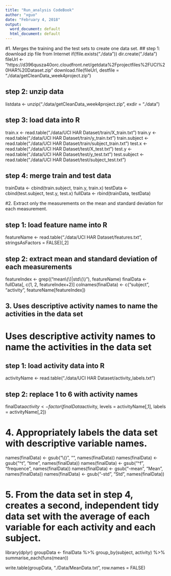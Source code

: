```yaml
---
title: "Run_analysis CodeBook"
author: "xguo"
date: "February 4, 2018"
output:
  word_document: default
  html_document: default
---
```

#1. Merges the training and the test sets to create one data set.
## step 1: download zip file from Internet
if(!file.exists("./data")) dir.create("./data")
fileUrl <- "https://d396qusza40orc.cloudfront.net/getdata%2Fprojectfiles%2FUCI%20HAR%20Dataset.zip"
download.file(fileUrl, destfile = "./data/getCleanData_week4project.zip")

## step 2: unzip data
listdata <- unzip("./data/getCleanData_week4project.zip", exdir = "./data")

## step 3: load data into R
train.x <- read.table("./data/UCI HAR Dataset/train/X_train.txt")
train.y <- read.table("./data/UCI HAR Dataset/train/y_train.txt")
train.subject <- read.table("./data/UCI HAR Dataset/train/subject_train.txt")
test.x <- read.table("./data/UCI HAR Dataset/test/X_test.txt")
test.y <- read.table("./data/UCI HAR Dataset/test/y_test.txt")
test.subject <- read.table("./data/UCI HAR Dataset/test/subject_test.txt")

## step 4: merge train and test data
trainData <- cbind(train.subject, train.y, train.x)
testData <- cbind(test.subject, test.y, test.x)
fullData <- rbind(trainData, testData)

################################
#2. Extract only the measurements on the mean and standard deviation for each measurement. 

## step 1: load feature name into R
featureName <- read.table("./data/UCI HAR Dataset/features.txt", stringsAsFactors = FALSE)[,2]

## step 2:  extract mean and standard deviation of each measurements
featureIndex <- grep(("mean\\(\\)|std\\(\\)"), featureName)
finalData <- fullData[, c(1, 2, featureIndex+2)]
colnames(finalData) <- c("subject", "activity", featureName[featureIndex])

## 3. Uses descriptive activity names to name the activities in the data set

# Uses descriptive activity names to name the activities in the data set

## step 1: load activity data into R
activityName <- read.table("./data/UCI HAR Dataset/activity_labels.txt")

## step 2: replace 1 to 6 with activity names
finalData$activity <- factor(finalData$activity, levels = activityName[,1], labels = activityName[,2])


# 4. Appropriately labels the data set with descriptive variable names.

names(finalData) <- gsub("\\()", "", names(finalData))
names(finalData) <- gsub("^t", "time", names(finalData))
names(finalData) <- gsub("^f", "frequence", names(finalData))
names(finalData) <- gsub("-mean", "Mean", names(finalData))
names(finalData) <- gsub("-std", "Std", names(finalData))


# 5. From the data set in step 4, creates a second, independent tidy data set with the average of each variable for each activity and each subject.
library(dplyr)
groupData <- finalData %>%
  group_by(subject, activity) %>%
  summarise_each(funs(mean))

write.table(groupData, "./Data/MeanData.txt", row.names = FALSE)
